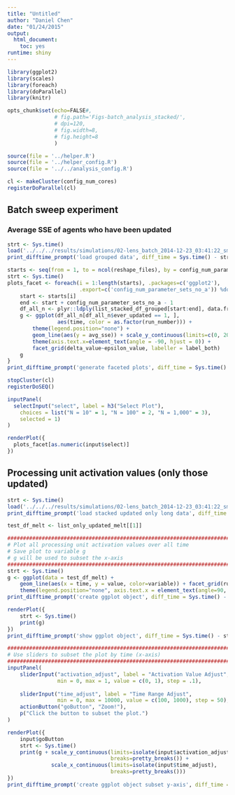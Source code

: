 ```yaml
---
title: "Untitled"
author: "Daniel Chen"
date: "01/24/2015"
output:
  html_document:
    toc: yes
runtime: shiny
---
```


```r
library(ggplot2)
library(scales)
library(foreach)
library(doParallel)
library(knitr)

opts_chunk$set(echo=FALSE#,
               # fig.path='Figs-batch_analysis_stacked/',
               # dpi=120,
               # fig.width=8,
               # fig.height=8
               )

source(file = '../helper.R')
source(file = '../helper_config.R')
source(file = '../../analysis_config.R')

cl <- makeCluster(config_num_cores)
registerDoParallel(cl)
```

## Batch sweep experiment
### Average SSE of agents who have been updated
```r
strt <- Sys.time()
load('../../../results/simulations/02-lens_batch_2014-12-23_03:41:22_sm_partial_df_grouped_runs_list.RData')
print_difftime_prompt('load grouped data', diff_time = Sys.time() - strt)
```

```r
starts <- seq(from = 1, to = ncol(reshape_files), by = config_num_parameter_sets_no_a)
strt <- Sys.time()
plots_facet <- foreach(i = 1:length(starts), .packages=c('ggplot2'),
                       .export=c('config_num_parameter_sets_no_a')) %dopar% {
    start <- starts[i]
    end <- start + config_num_parameter_sets_no_a - 1
    df_all_n <- plyr::ldply(list_stacked_df_grouped[start:end], data.frame)
    g <- ggplot(df_all_n[df_all_n$ever_updated == 1, ], 
                aes(time, color = as.factor(run_number))) + 
        theme(legend.position="none") +
        geom_line(aes(y = avg_sse)) + scale_y_continuous(limits=c(0, 20)) +
        theme(axis.text.x=element_text(angle = -90, hjust = 0)) +
        facet_grid(delta_value~epsilon_value, labeller = label_both)
    g
}
print_difftime_prompt('generate faceted plots', diff_time = Sys.time() - strt)
```

```r
stopCluster(cl)
registerDoSEQ()
```

```r
inputPanel(
  selectInput("select", label = h3("Select Plot"), 
    choices = list("N = 10" = 1, "N = 100" = 2, "N = 1,000" = 3), 
    selected = 1)
)

renderPlot({
  plots_facet[as.numeric(input$select)]
})
```

## Processing unit activation values (only those updated)
```r
strt <- Sys.time()
load('../../../results/simulations/02-lens_batch_2014-12-23_03:41:22_sm_partial_df_stacked_runs_updated_melt_list.RData')
print_difftime_prompt('load stacked updated only long data', diff_time = Sys.time() - strt)
```

```r
test_df_melt <- list_only_updated_melt[[1]]
```

```r
###############################################################################
# Plot all processing unit activation values over all time
# Save plot to variable g
# g will be used to subset the x-axis
###############################################################################
strt <- Sys.time()
g <- ggplot(data = test_df_melt) +
    geom_line(aes(x = time, y = value, color=variable)) + facet_grid(run_number~variable) +
    theme(legend.position="none", axis.text.x = element_text(angle=90, vjust=0.5))
print_difftime_prompt('create ggplot object', diff_time = Sys.time() - strt)

renderPlot({
    strt <- Sys.time()
    print(g)
})
print_difftime_prompt('show ggplot object', diff_time = Sys.time() - strt)
```

```r
###############################################################################
# Use sliders to subset the plot by time (x-axis)
###############################################################################
inputPanel(
    sliderInput("activation_adjust", label = "Activation Value Adjust",
                min = 0, max = 1, value = c(0, 1), step = .1),
    
    sliderInput("time_adjust", label = "Time Range Adjust",
                min = 0, max = 10000, value = c(100, 1000), step = 50),
    actionButton("goButton", "Zoom!"),
    p("Click the button to subset the plot.")
)

renderPlot({
    input$goButton
    strt <- Sys.time()
    print(g + scale_y_continuous(limits=isolate(input$activation_adjust),
                                 breaks=pretty_breaks()) +
              scale_x_continuous(limits=isolate(input$time_adjust),
                                 breaks=pretty_breaks()))
})
print_difftime_prompt('create ggplot object subset y-axis', diff_time = Sys.time() - strt)
```
